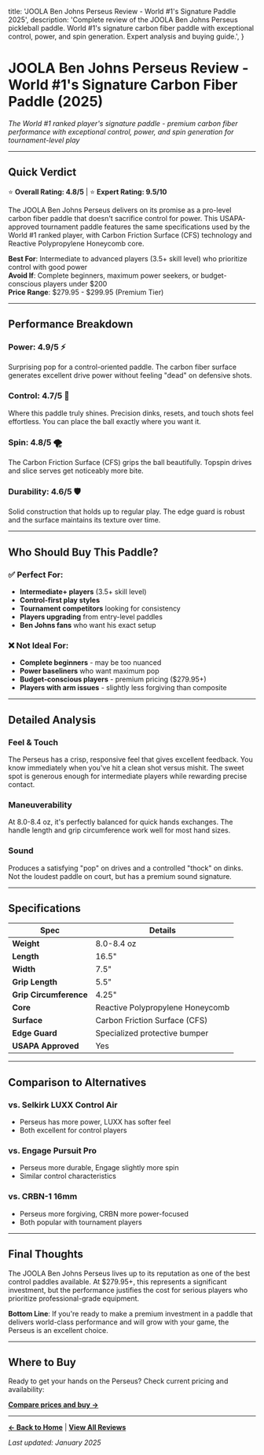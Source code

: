   title: 'JOOLA Ben Johns Perseus Review - World #1\'s Signature Paddle 2025',
  description: 'Complete review of the JOOLA Ben Johns Perseus pickleball paddle. World #1\'s signature carbon fiber paddle with exceptional control, power, and spin generation. Expert analysis and buying guide.',
}

# JOOLA Ben Johns Perseus Review - World #1's Signature Carbon Fiber Paddle (2025)

*The World #1 ranked player's signature paddle - premium carbon fiber performance with exceptional control, power, and spin generation for tournament-level play*

---

## Quick Verdict

⭐ **Overall Rating: 4.8/5** | ⭐ **Expert Rating: 9.5/10**

The JOOLA Ben Johns Perseus delivers on its promise as a pro-level carbon fiber paddle that doesn't sacrifice control for power. This USAPA-approved tournament paddle features the same specifications used by the World #1 ranked player, with Carbon Friction Surface (CFS) technology and Reactive Polypropylene Honeycomb core.

**Best For**: Intermediate to advanced players (3.5+ skill level) who prioritize control with good power  
**Avoid If**: Complete beginners, maximum power seekers, or budget-conscious players under $200  
**Price Range**: $279.95 - $299.95 (Premium Tier)

---

## Performance Breakdown

### **Power: 4.9/5** ⚡
Surprising pop for a control-oriented paddle. The carbon fiber surface generates excellent drive power without feeling "dead" on defensive shots.

### **Control: 4.7/5** 🎯
Where this paddle truly shines. Precision dinks, resets, and touch shots feel effortless. You can place the ball exactly where you want it.

### **Spin: 4.8/5** 🌪️
The Carbon Friction Surface (CFS) grips the ball beautifully. Topspin drives and slice serves get noticeably more bite.

### **Durability: 4.6/5** 🛡️
Solid construction that holds up to regular play. The edge guard is robust and the surface maintains its texture over time.

---

## Who Should Buy This Paddle?

### ✅ **Perfect For:**
- **Intermediate+ players** (3.5+ skill level)
- **Control-first play styles** 
- **Tournament competitors** looking for consistency
- **Players upgrading** from entry-level paddles
- **Ben Johns fans** who want his exact setup

### ❌ **Not Ideal For:**
- **Complete beginners** - may be too nuanced
- **Power baseliners** who want maximum pop
- **Budget-conscious players** - premium pricing ($279.95+)
- **Players with arm issues** - slightly less forgiving than composite

---

## Detailed Analysis

### **Feel & Touch**
The Perseus has a crisp, responsive feel that gives excellent feedback. You know immediately when you've hit a clean shot versus mishit. The sweet spot is generous enough for intermediate players while rewarding precise contact.

### **Maneuverability** 
At 8.0-8.4 oz, it's perfectly balanced for quick hands exchanges. The handle length and grip circumference work well for most hand sizes.

### **Sound**
Produces a satisfying "pop" on drives and a controlled "thock" on dinks. Not the loudest paddle on court, but has a premium sound signature.

---

## Specifications

| Spec | Details |
|------|---------|
| **Weight** | 8.0-8.4 oz |
| **Length** | 16.5" |
| **Width** | 7.5" |
| **Grip Length** | 5.5" |
| **Grip Circumference** | 4.25" |
| **Core** | Reactive Polypropylene Honeycomb |
| **Surface** | Carbon Friction Surface (CFS) |
| **Edge Guard** | Specialized protective bumper |
| **USAPA Approved** | Yes |

---

## Comparison to Alternatives

### vs. **Selkirk LUXX Control Air** 
- Perseus has more power, LUXX has softer feel
- Both excellent for control players

### vs. **Engage Pursuit Pro** 
- Perseus more durable, Engage slightly more spin
- Similar control characteristics

### vs. **CRBN-1 16mm**
- Perseus more forgiving, CRBN more power-focused
- Both popular with tournament players

---

## Final Thoughts

The JOOLA Ben Johns Perseus lives up to its reputation as one of the best control paddles available. At $279.95+, this represents a significant investment, but the performance justifies the cost for serious players who prioritize professional-grade equipment.

**Bottom Line**: If you're ready to make a premium investment in a paddle that delivers world-class performance and will grow with your game, the Perseus is an excellent choice.

---

## Where to Buy

Ready to get your hands on the Perseus? Check current pricing and availability:

**[Compare prices and buy →](https://amazon.com/s?k=JOOLA+Ben+Johns+Perseus+pickleball+paddle&tag=getapickle-20)**

---

**[← Back to Home](/)** | **[View All Reviews](/ultimate-guide)**

*Last updated: January 2025*